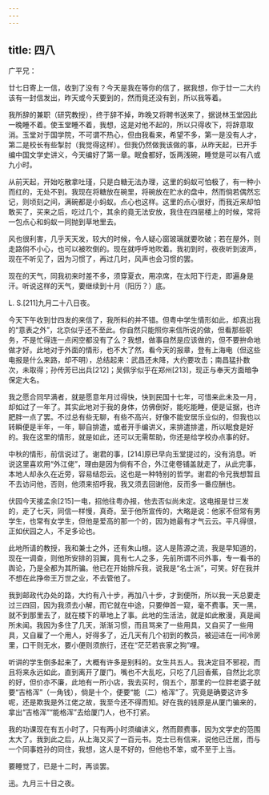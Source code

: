 ```yaml
---
---
---
```

title: 四八
---




广平兄：

廿七日寄上一信，收到了没有？今天是我在等你的信了，据我想，你于廿一二大约该有一封信发出，昨天或今天要到的，然而竟还没有到，所以我等着。

我所辞的兼职（研究教授），终于辞不掉，昨晚又将聘书送来了，据说林玉堂因此一晚睡不着。使玉堂睡不着，我想，这是对他不起的，所以只得收下，将辞意取消。玉堂对于国学院，不可谓不热心，但由我看来，希望不多，第一是没有人才，第二是校长有些掣肘（我觉得这样）。但我仍然做我该做的事，从昨天起，已开手编中国文学史讲义，今天编好了第一章。眠食都好，饭两浅碗，睡觉是可以有八或九小时。

从前天起，开始吃散拿吐瑾，只是白糖无法办理，这里的蚂蚁可怕极了，有一种小而红的，无处不到。我现在将糖放在碗里，将碗放在贮水的盘中，然而倘若偶然忘记，则顷刻之间，满碗都是小蚂蚁。点心也这样。这里的点心很好，而我近来却怕敢买了，买来之后，吃过几个，其余的竟无法安放，我住在四层楼上的时候，常将一包点心和蚂蚁一同抛到草地里去。

风也很利害，几乎天天发，较大的时候，令人疑心窗玻璃就要吹破；若在屋外，则走路倘不小心，也可以被吹倒的。现在就呼呼地吹着。我初到时，夜夜听到波声，现在不听见了，因为习惯了，再过几时，风声也会习惯的罢。

现在的天气，同我初来时差不多，须穿夏衣，用凉席，在太阳下行走，即遍身是汗。听说这样的天气，要继续到十月（阳历？）底。

L. S.[211]九月二十八日夜。

今天下午收到廿四发的来信了，我所料的并不错。但粤中学生情形如此，却真出我的“意表之外”，北京似乎还不至此。你自然只能照你来信所说的做，但看那些职务，不是忙得连一点闲空都没有了么？我想，做事自然是应该做的，但不要拚命地做才好。此地对于外面的情形，也不大了然，看今天的报章，登有上海电（但这些电报是什么来路，却不明），总结起来：武昌还未降，大约要攻击；南昌猛扑数次，未取得；孙传芳已出兵[212]；吴佩孚似乎在郑州[213]，现正与奉天方面暗争保定大名。

我之愿合同早满者，就是愿意年月过得快，快到民国十七年，可惜来此未及一月，却如过了一年了。其实此地对于我的身体，仿佛倒好，能吃能睡，便是证据，也许肥胖一点了罢。不过总有些无聊，有些不高兴，好像不能安居乐业似的，但我也以转瞬便是半年，一年，聊自排遣，或者开手编讲义，来排遣排遣，所以眠食是好的。我在这里的情形，就是如此，还可以无需帮助，你还是给学校办点事的好。

中秋的情形，前信说过了。谢君的事，[214]原已早向玉堂提过的，没有消息。听说这里喜欢用“外江佬”，理由是因为倘有不合，外江佬卷铺盖就走了，从此完事，本地人却永久在近旁，容易结怨云。这也是一种特别的哲学。谢君的令兄我想暂且不去访问他，否则，他须来招呼我，我又须去回谢他，反而多一番应酬也。

伏园今天接孟余[215]一电，招他往粤办报，他去否似尚未定。这电报是廿三发的，走了七天，同信一样慢，真奇。至于他所宣传的，大略是说：他家不但常有男学生，也常有女学生，但他是爱高的那一个的，因为她最有才气云云。平凡得很，正如伏园之人，不足多论也。

此地所请的教授，我和兼士之外，还有朱山根。这人是陈源之流，我是早知道的，现在一调查，则他所安排的羽翼，竟有七人之多，先前所谓不问外事，专一看书的舆论，乃是全都为其所骗。他已在开始排斥我，说我是“名士派”，可笑。好在我并不想在此挣帝王万世之业，不去管他了。

我到邮政代办处的路，大约有八十步，再加八十步，才到便所，所以我一天总要走过三四回，因为我须去小解，而它就在中途，只要伸首一窥，毫不费事。天一黑，就不到那里去了，就在楼下的草地上了事。此地的生活法，就是如此散漫，真是闻所未闻。我因为多住了几天，渐渐习惯，而且骂来了一些用具，又自买了一些用具，又自雇了一个用人，好得多了，近几天有几个初到的教员，被迎进在一间冷房里，口干则无水，要小便则须旅行，还在“茫茫若丧家之狗”哩。

听讲的学生倒多起来了，大概有许多是别科的。女生共五人。我决定目不邪视，而且将来永远如此，直到离开了厦门。嘴也不大乱吃，只吃了几回香蕉，自然比北京的好，但价亦不廉，此地有一所小店，我去买时，倘五个，那里的一位胖老婆子就要“吉格浑”（一角钱），倘是十个，便要“能（二）格浑”了。究竟是确要这许多呢，还是欺我是外江佬之故，我至今还不得而知。好在我的钱原是从厦门骗来的，拿出“吉格浑”“能格浑”去给厦门人，也不打紧。

我的功课现在有五小时了，只有两小时须编讲义，然而颇费事，因为文学史的范围太大了。我到此之后，从上海又买了一百元书。克士已有信来，说他已迁居，而与一个同事姓孙的同住，我想，这人是不好的，但他也不笨，或不至于上当。

要睡觉了，已是十二时，再谈罢。

迅。九月三十日之夜。